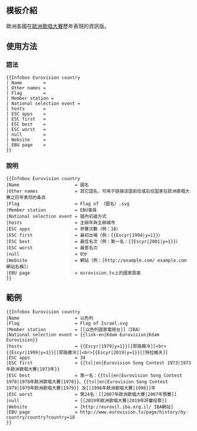 <includeonly><!-- 在這裡加入模板的保護標識 --></includeonly><noinclude>{{template doc page viewed directly}}</noinclude>
<!-- 在本行下編輯模板說明 -->
== 模板介紹 ==
歐洲各國在[[歐洲歌唱大賽]]歷年表現的資訊版。

== 使用方法 ==
=== 語法 ===
<pre style="overflow:auto;">
{{Infobox Eurovision country
| Name        = 
| Other names =
| Flag        =
| Member station = 
| National selection event = 
| hosts       = 
| ESC apps    = 
| ESC first   = 
| ESC best    = 
| ESC worst   = 
| null        = 
| Website     = 
| EBU page    = 
}}
</pre>

=== 說明 ===
<pre style="overflow:auto;">
{{Infobox Eurovision country
|Name                     = 國名
|Other names              = 其它国名，可用于链接该国前任或后任国家在欧洲歌唱大赛之历年表现的条目
|Flag                     = Flag of （國名）.svg
|Member station           = EBU會員
|National selection event = 國內初選方式
|hosts                    = 主辦年與主辦城市
|ESC apps                 = 參賽次數（例：18）
|ESC first                = 最初出場（例：{{Escyr|1994|y=1}}）
|ESC best                 = 最佳名次（例：第一名：{{Escyr|2001|y=1}}）
|ESC worst                = 最差名次
|null                     = 0分
|Website                  = 網站（例：[http://example.com/ example.com 網站名稱]）
|EBU page                 = eurovision.tv上的國家頁面
}}
</pre>

== 範例 ==
{{Infobox Eurovision country
|Name                     = 以色列
|Flag                     = Flag of Israel.svg
|Member station           = [[以色列國家電視台]]（IBA）
|National selection event = {{link-en|Kdam Eurovision|Kdam Eurovision}}
|hosts                    = {{Escyr|1979|y=1}}[[耶路撒冷]]<br>{{Escyr|1999|y=1}}[[耶路撒冷]]<br>{{Escyr|2019|y=1}}[[特拉維夫]]
|ESC apps                 = 34
|ESC first                = [[1973年歐洲歌唱大賽|1973年]]
|ESC best                 = 第一名：[[1978年歐洲歌唱大賽|1978]]、[[1979年歐洲歌唱大賽|1979]] 及[[1998年歐洲歌唱大賽|1998]]年
|ESC worst                = 第24名：[[2007年歐洲歌唱大賽|2007年預賽]]
|null                     = [[2019年歐洲歌唱大賽|2019年評審投票]]
|Website                  = [http://eurovil.iba.org.il/ IBA網站]
|EBU page                 = http://www.eurovision.tv/page/history/by-country/country?country=18
}}
<pre style="overflow:auto;">
{{Infobox Eurovision country
|Name                     = 以色列
|Flag                     = Flag of Israel.svg
|Member station           = [[以色列國家電視台]]（IBA）
|National selection event = {{link-en|Kdam Eurovision|Kdam Eurovision}}
|hosts                    = {{Escyr|1979|y=1}}[[耶路撒冷]]<br>{{Escyr|1999|y=1}}[[耶路撒冷]]<br>{{Escyr|2019|y=1}}[[特拉維夫]]
|ESC apps                 = 34
|ESC first                = {{tsl|en|Eurovision Song Contest 1973|1973年歐洲歌唱大賽|1973年}}
|ESC best                 = 第一名：{{tsl|en|Eurovision Song Contest 1978|1978年歐洲歌唱大賽|1978}}、{{tsl|en|Eurovision Song Contest 1979|1979年歐洲歌唱大賽|1979}} 及[[1998年歐洲歌唱大賽|1998]]年
|ESC worst                = 第24名：[[2007年歐洲歌唱大賽|2007年預賽]]
|null                     = [[2019年歐洲歌唱大賽|2019年評審投票]]
|Website                  = [http://eurovil.iba.org.il/ IBA網站]
|EBU page                 = http://www.eurovision.tv/page/history/by-country/country?country=18
}}
</pre>
<br/><br/><br/><br/><br/>




<includeonly>
<!-- 本行下加入模板的分類 -->

</includeonly>
